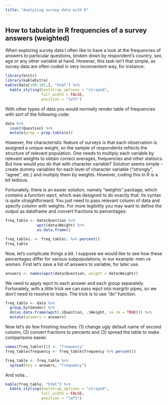 ```yaml
---
title: "Analyzing survey data with R"
---
```


## How to tabulate in R frequencies of a survey answers (weighted)

When exploring survey data I often like to have a look at the frequencies of answers to particular questions, broken down by respondent's country, sex, age or any other variable at hand. However, this task isn't that simple, as survey data are often coded in very inconvenient way, for instance: 

```r
library(knitr)
library(kableExtra)
kable(data[100:105,], "html") %>% 
  kable_styling(bootstrap_options = "striped", 
                full_width = FALSE, 
                position = "left")
```

With other types of data you would normally render table of frequencies with sort of the following code:

```r
data %>% 
  count(Question) %>% 
  mutate(prop = prop.table(n))
```
However, the characteristic feature of surveys is that each observation is assigned a unique weight, so the sample of respondents reflects the structure of relevant population. One needs to multiply each variable by relevant weights to obtain correct averages, frequencies and other statisics. But how would you do that with character variable? Solution seems simple - create dummy variables for each level of character variable ("strongly", "agree", etc.) and multiply them by weights. However, coding this in R is a bit tedious.

Fortunately, there is an easier solution, namely "weights" package, which contains a function *wpct*, which was designed to do exactly that. Its syntax is quite straightforward. You just need to pass relevant column of data and specify column with weights. For more legibility you may want to define the output as dataframe and convert fractions to percentages:
```r
freq_table <- data$Question %>% 
              wpct(data$Weight) %>%
              as.data.frame()

freq_table$. <- freq_table$. %>% percent()
freq_table
```
Now, let's complicate things a bit. I suppose we would like to see how these percentages differ for various subpopulations, in our example: men vs women. First let's save a list of answers to variable, for later use.  
```r
answers <- names(wpct(data$Question, weight = data$Weight))
```

We need to apply wpct to each answer and each group separately. Fortunately, with a little trick we can pass wpct into margritr pipes, so we don't need to resolve to loops. The trick is to use "do" function.   
```r
freq_table <- data %>% 
  group_by(Gender) %>%
  do(as.data.frame(wpct(.$Question, .$Weight, na.rm = TRUE))) %>%
  mutate(answers = answers)
```
Now let's do few finishing touches: (1) change ugly default name of second column, (2) convert fractions to percents and (3) spread the table to make comparisons easier. 
```r
names(freq_table)[2] <- "frequency"
freq_table$frequency <- freq_table$frequency %>% percent()

freq_table <- freq_table %>% 
  spread(key = answers, "frequency")
```
And voila...
```r
kable(freq_table, "html") %>% 
  kable_styling(bootstrap_options = "striped", 
                full_width = FALSE, 
                position = "left")
```
